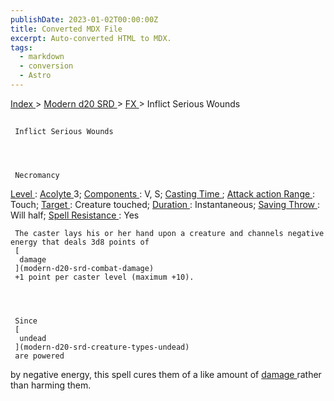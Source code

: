 ```yaml
---
publishDate: 2023-01-02T00:00:00Z
title: Converted MDX File
excerpt: Auto-converted HTML to MDX.
tags:
  - markdown
  - conversion
  - Astro
---
```







[
      Index
     ](-index)
     >
     [
      Modern d20 SRD
     ](modern-d20-srd-index)
     >
     [
      FX
     ](modern-d20-srd-fx-index)
     > Inflict Serious Wounds
    





## 
     Inflict Serious Wounds
    



     Necromancy
    



[
      Level
     ](modern-d20-srd-fx-level)
     :
     [
      Acolyte
     ](modern-d20-srd-classes-advanced-acolyte)
     3;
     [
      Components
     ](modern-d20-srd-fx-components)
     : V, S;
     [
      Casting Time
     ](modern-d20-srd-fx-casting-time)
     ;
     [
      Attack action
     ](modern-d20-srd-combat-attack-actions)
[
      Range
     ](modern-d20-srd-fx-range)
     : Touch;
     [
      Target
     ](modern-d20-srd-fx-target)
     : Creature touched;
     [
      Duration
     ](modern-d20-srd-fx-duration)
     :  Instantaneous;
     [
      Saving Throw
     ](modern-d20-srd-basics-saving-throws)
     : Will half;
     [
      Spell Resistance
     ](modern-d20-srd-special-abilities-spell-resistance)
     : Yes
    



     The caster lays his or her hand upon a creature and channels negative energy that deals 3d8 points of
     [
      damage
     ](modern-d20-srd-combat-damage)
     +1 point per caster level (maximum +10).
    



     Since
     [
      undead
     ](modern-d20-srd-creature-types-undead)
     are powered
by negative energy, this spell cures them of a like amount of
     [
      damage
     ](modern-d20-srd-combat-damage)
     rather
than harming them.
    




